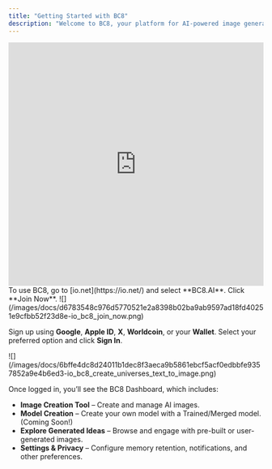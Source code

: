 ```yaml
---
title: "Getting Started with BC8"
description: "Welcome to BC8, your platform for AI-powered image generation."
---
```


<iframe width="100%" height="480" src="https://www.youtube.com/embed/FjruQABnbXM" title="Start Using BC8" frameborder="0" allow="accelerometer; autoplay; clipboard-write; encrypted-media; gyroscope; picture-in-picture; web-share" referrerpolicy="strict-origin-when-cross-origin" allowfullscreen></iframe>
To use BC8, go to [io.net](https://io.net/) and select **BC8.AI**. Click **Join Now**.

<Frame>
![](/images/docs/d6783548c976d5770521e2a8398b02ba9ab9597ad18fd40251e9cfbb52f23d8e-io_bc8_join_now.png)
</Frame>

Sign up using **Google**, **Apple ID**, **X**, **Worldcoin**, or your **Wallet**. Select your preferred option and click **Sign In**.

<Frame>
![](/images/docs/6bffe4dc8d24011b1dec8f3aeca9b5861ebcf5acf0edbbfe9357852a9e4b6ed3-io_bc8_create_universes_text_to_image.png)
</Frame>

Once logged in, you’ll see the BC8 Dashboard, which includes:

* **Image Creation Tool** – Create and manage AI images.
* **Model Creation** – Create your own model with a Trained/Merged model. (Coming Soon!)
* **Explore Generated Ideas** – Browse and engage with pre-built or user-generated images.
* **Settings & Privacy** – Configure memory retention, notifications, and other preferences.
